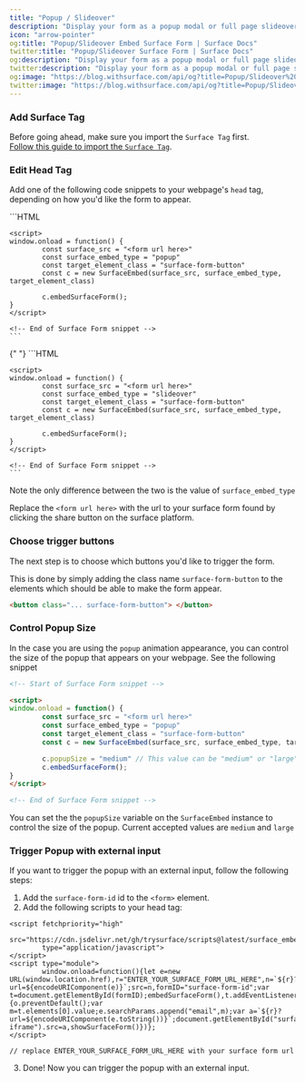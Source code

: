 ```yaml
---
title: "Popup / Slideover"
description: "Display your form as a popup modal or full page slideover"
icon: "arrow-pointer"
og:title: "Popup/Slideover Embed Surface Form | Surface Docs"
twitter:title: "Popup/Slideover Surface Form | Surface Docs"
og:description: "Display your form as a popup modal or full page slideover"
twitter:description: "Display your form as a popup modal or full page slideover"
og:image: "https://blog.withsurface.com/api/og?title=Popup/Slideover%20Embed%20Surface%20Form"
twitter:image: "https://blog.withsurface.com/api/og?title=Popup/Slideover%20Embed%20Surface%20Form"
---
```


### Add Surface Tag

Before going ahead, make sure you import the `Surface Tag` first.<br/>
[Follow this guide to import the `Surface Tag`](/surface-tag/quick-start).

### Edit Head Tag

Add one of the following code snippets to your webpage's `head` tag, depending on how you'd like the form to appear.

<AccordionGroup>
  <Accordion title="Popup">
    ```HTML
    <!-- Start of Surface Form snippet -->

    <script>
    window.onload = function() {
            const surface_src = "<form url here>"
            const surface_embed_type = "popup"
            const target_element_class = "surface-form-button"
            const c = new SurfaceEmbed(surface_src, surface_embed_type, target_element_class)

            c.embedSurfaceForm();
    }
    </script>

    <!-- End of Surface Form snippet -->
    ```

  </Accordion>
{" "}

<Accordion title="Slideover">
    ```HTML
    <!-- Start of Surface Form snippet -->

    <script>
    window.onload = function() {
            const surface_src = "<form url here>"
            const surface_embed_type = "slideover"
            const target_element_class = "surface-form-button"
            const c = new SurfaceEmbed(surface_src, surface_embed_type, target_element_class)

            c.embedSurfaceForm();
    }
    </script>

    <!-- End of Surface Form snippet -->
    ```

</Accordion>
</AccordionGroup>

Note the only difference between the two is the value of `surface_embed_type`

Replace the `<form url here>` with the url to your surface form found by clicking the share button on the surface platform.

### Choose trigger buttons

The next step is to choose which buttons you'd like to trigger the form.

This is done by simply adding the class name `surface-form-button` to the elements which should be able to make the form appear.

```HTML
<button class="... surface-form-button"> </button>
```

### Control Popup Size

In the case you are using the `popup` animation appearance, you can control the size of the popup that appears on your webpage. See the following snippet

```HTML
<!-- Start of Surface Form snippet -->

<script>
window.onload = function() {
        const surface_src = "<form url here>"
        const surface_embed_type = "popup"
        const target_element_class = "surface-form-button"
        const c = new SurfaceEmbed(surface_src, surface_embed_type, target_element_class)

        c.popupSize = "medium" // This value can be "medium" or "large"
        c.embedSurfaceForm();
}
</script>

<!-- End of Surface Form snippet -->
```

You can set the the `popupSize` variable on the `SurfaceEmbed` instance to control the size of the popup. Current accepted values are `medium` and `large`

### Trigger Popup with external input

If you want to trigger the popup with an external input, follow the following steps:

1. Add the `surface-form-id` id to the `<form>` element.
2. Add the following scripts to your head tag:

```JSX
<script fetchpriority="high" 
        src="https://cdn.jsdelivr.net/gh/trysurface/scripts@latest/surface_embed_script_v4.js" 
        type="application/javascript">
</script>
<script type="module">
        window.onload=function(){let e=new URL(window.location.href),r="ENTER_YOUR_SURFACE_FORM_URL_HERE",n=`${r}?url=${encodeURIComponent(e)}`;src=n,formID="surface-form-id";var t=document.getElementById(formID);embedSurfaceForm(),t.addEventListener("submit",function(o){o.preventDefault();var m=t.elements[0].value;e.searchParams.append("email",m);var a=`${r}?url=${encodeURIComponent(e.toString())}`;document.getElementById("surface-iframe").src=a,showSurfaceForm()})};
</script> 

// replace ENTER_YOUR_SURFACE_FORM_URL_HERE with your surface form url

```
3. Done! Now you can trigger the popup with an external input.